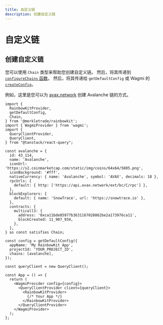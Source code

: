 ```yaml
---
title: 自定义链
description: 创建自定义链
---
```


# 自定义链

## 创建自定义链

您可以使用 `Chain` 类型来帮助您创建自定义链。  然后，将其传递到 [`configureChains` 函数](https://wagmi.sh/docs/providers/configuring-chains)。 然后，将其传递给 `getDefaultConfig` 或 Wagmi 的 [`createConfig`](https://wagmi.sh/core/api/createConfig#createconfig)。

例如，这里是您可以为 [avax.network](https://avax.network) 创建 Avalanche 链的方式。

```tsx
import {
  RainbowKitProvider,
  getDefaultConfig,
  Chain,
} from '@merkletrade/rainbowkit';
import { WagmiProvider } from 'wagmi';
import {
  QueryClientProvider,
  QueryClient,
} from "@tanstack/react-query";

const avalanche = {
  id: 43_114,
  name: 'Avalanche',
  iconUrl: 'https://s2.coinmarketcap.com/static/img/coins/64x64/5805.png',
  iconBackground: '#fff',
  nativeCurrency: { name: 'Avalanche', symbol: 'AVAX', decimals: 18 },
  rpcUrls: {
    default: { http: ['https://api.avax.network/ext/bc/C/rpc'] },
  },
  blockExplorers: {
    default: { name: 'SnowTrace', url: 'https://snowtrace.io' },
  },
  contracts: {
    multicall3: {
      address: '0xca11bde05977b3631167028862be2a173976ca11',
      blockCreated: 11_907_934,
    },
  },
} as const satisfies Chain;

const config = getDefaultConfig({
  appName: 'My RainbowKit App',
  projectId: 'YOUR_PROJECT_ID',
  chains: [avalanche],
});

const queryClient = new QueryClient();

const App = () => {
  return (
    <WagmiProvider config={config}>
      <QueryClientProvider client={queryClient}>
        <RainbowKitProvider>
          {/* Your App */}
        </RainbowKitProvider>
      </QueryClientProvider>
    </WagmiProvider>
  );
};
```
